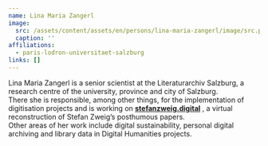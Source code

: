 ```yaml
---
name: Lina Maria Zangerl
image:
  src: /assets/content/assets/en/persons/lina-maria-zangerl/image/src.png
  caption: ''
affiliations:
  - paris-lodron-universitaet-salzburg
links: []
---
```

Lina Maria Zangerl is a senior scientist at the Literaturarchiv Salzburg, a research centre of the university, province and city of Salzburg.\
There she is responsible, among other things, for the implementation of digitisation projects and is working on [**stefanzweig.digital**](https://stefan-zweig.com/stefan-zweig-digital/) , a virtual reconstruction of Stefan Zweig’s posthumous papers.\
Other areas of her work include digital sustainability, personal digital archiving and library data in Digital Humanities projects.
